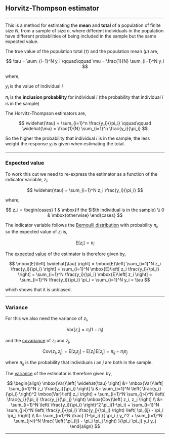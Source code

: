 
## Horvitz-Thompson estimator

********************************************************************************

This is a method for estimating the **mean** and **total** of a population of finite size $N$, from a sample of size $n$, where different individuals in the population have different probabilities of being included in the sample but the same expected value.

The true value of the population total ($\tau$) and the population mean ($\mu$) are,

$$ \tau = \sum_{i=1}^N y_i  \qquad\qquad  \mu = \frac{1}{N} \sum_{i=1}^N y_i $$

where,

$y_i$ is the value of individual $i$

$\pi_i$ is the **inclusion probablilty** for individual $i$ (the probability that individual $i$ is in the sample)

The Horvitz-Thompson estimators are,

$$ \widehat{\tau} = \sum_{i=1}^n \frac{y_i}{\pi_i}  \qquad\qquad  \widehat{\mu} = \frac{1}{N} \sum_{i=1}^n \frac{y_i}{\pi_i}  $$

So the higher the probability that individual $i$ is in the sample, the less weight the response $y_i$ is given when estimating the total.

********************************************************************************

### Expected value

To work this out we need to re-express the estimator as a function of the indicator variable, $z_i$,

$$ \widehat{\tau} = \sum_{i=1}^N z_i \frac{y_i}{\pi_i} $$

where,

$$
z_i = \begin{cases}
1 & \mbox{if the $i$th individual is in the sample} \\
0 & \mbox{otherwise}
\end{cases}
$$

The indicator variable follows the <a href="Bernoulli distribution.html">Bernoulli distribution</a> with probability $\pi_i$, so the expected value of $z_i$ is,

$$ \mbox{E}\left[ z_i \right] = \pi_i $$

The <a href="Expected value.html">expected value</a> of the estimator is therefore given by,

$$ 
\mbox{E}\left[ \widehat{\tau} \right] 
= \mbox{E}\left[ \sum_{i=1}^N z_i \frac{y_i}{\pi_i} \right] 
= \sum_{i=1}^N \mbox{E}\left[ z_i \frac{y_i}{\pi_i} \right] 
= \sum_{i=1}^N \frac{y_i}{\pi_i} \mbox{E}\left[ z_i \right] 
= \sum_{i=1}^N \frac{y_i}{\pi_i} \pi_i 
= \sum_{i=1}^N y_i 
= \tau 
$$

which shows that it is unbiased.

********************************************************************************

### Variance

For this we also need the variance of $z_i$,

$$ \mbox{Var}\left[ z_i \right] = \pi_i(1-\pi_i) $$

and the <a href="Covariance.html">covariance</a> of $z_i$ and $z_j$,

$$ \mbox{Cov}\left( z_i, z_j \right) = \mbox{E}\left[ z_i z_j \right] - \mbox{E}\left[ z_i \right] \mbox{E}\left[ z_j \right] = \pi_{ij} - \pi_i \pi_j $$

where $\pi_{ij}$ is the probability that individuals $i$ an $j$ are both in the sample.

The <a href="Variance.html">variance</a> of the estimator is therefore given by,

$$ 
\begin{align}
   \mbox{Var}\left[ \widehat{\tau} \right] 
&= \mbox{Var}\left[ \sum_{i=1}^N z_i \frac{y_i}{\pi_i} \right] \\
&= \sum_{i=1}^N \left( \frac{y_i}{\pi_i} \right)^2 \mbox{Var}\left[ z_i \right]
   + \sum_{i=1}^N \sum_{j>i}^N \left( \frac{y_i}{\pi_i} \frac{y_j}{\pi_j} \right) \mbox{Cov}\left[ z_i, z_j \right] \\
&= \sum_{i=1}^N \left( \frac{y_i}{\pi_i} \right)^2 \pi_i(1-\pi_i)
   + \sum_{i=1}^N \sum_{j>i}^N \left( \frac{y_i}{\pi_i} \frac{y_j}{\pi_j} \right) \left( \pi_{ij} - \pi_i \pi_j \right) \\
&= \sum_{i=1}^N \frac{ (1-\pi_i) }{ \pi_i } y_i^2
   + \sum_{i=1}^N \sum_{j>i}^N \frac{ \left( \pi_{ij} - \pi_i \pi_j \right) }{\pi_i \pi_j} y_i y_j
\end{align}
$$

********************************************************************************
